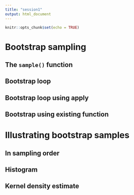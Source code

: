 ```yaml
---
title: "session1"
output: html_document
---
```


```r
knitr::opts_chunk$set(echo = TRUE)
```

# Bootstrap sampling

## The `sample()` function

## Bootstrap loop

## Bootstrap loop using apply

## Bootstrap using existing function

# Illustrating bootstrap samples

## In sampling order

## Histogram

## Kernel density estimate

